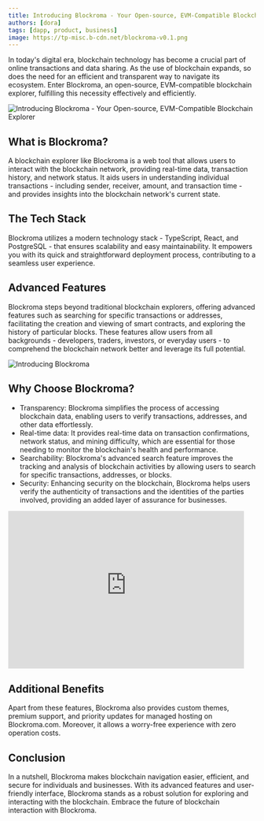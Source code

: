 ```yaml
---
title: Introducing Blockroma - Your Open-source, EVM-Compatible Blockchain Explorer
authors: [dora]
tags: [dapp, product, business]
image: https://tp-misc.b-cdn.net/blockroma-v0.1.png
---
```


In today's digital era, blockchain technology has become a crucial part of online transactions and data sharing. As the use of blockchain expands, so does the need for an efficient and transparent way to navigate its ecosystem. Enter Blockroma, an open-source, EVM-compatible blockchain explorer, fulfilling this necessity effectively and efficiently.

![Introducing Blockroma - Your Open-source, EVM-Compatible Blockchain Explorer](https://tp-misc.b-cdn.net/blockroma-v0.1.png "Introducing Blockroma - Your Open-source, EVM-Compatible Blockchain Explorer")

## What is Blockroma?

A blockchain explorer like Blockroma is a web tool that allows users to interact with the blockchain network, providing real-time data, transaction history, and network status. It aids users in understanding individual transactions - including sender, receiver, amount, and transaction time - and provides insights into the blockchain network's current state.

## The Tech Stack

Blockroma utilizes a modern technology stack - TypeScript, React, and PostgreSQL - that ensures scalability and easy maintainability. It empowers you with its quick and straightforward deployment process, contributing to a seamless user experience.

## Advanced Features

Blockroma steps beyond traditional blockchain explorers, offering advanced features such as searching for specific transactions or addresses, facilitating the creation and viewing of smart contracts, and exploring the history of particular blocks. These features allow users from all backgrounds - developers, traders, investors, or everyday users - to comprehend the blockchain network better and leverage its full potential.

![Introducing Blockroma](https://camo.githubusercontent.com/32af9e9099ba6746129b30c137ca6af438b26838d6c61eb8ff57dd678c8891ef/68747470733a2f2f74702d6d6973632e622d63646e2e6e65742f626c6f636b726f6d612d76302e312d322e676966 "Introducing Blockroma")

## Why Choose Blockroma?

- Transparency: Blockroma simplifies the process of accessing blockchain data, enabling users to verify transactions, addresses, and other data effortlessly.
- Real-time data: It provides real-time data on transaction confirmations, network status, and mining difficulty, which are essential for those needing to monitor the blockchain's health and performance.
- Searchability: Blockroma's advanced search feature improves the tracking and analysis of blockchain activities by allowing users to search for specific transactions, addresses, or blocks.
- Security: Enhancing security on the blockchain, Blockroma helps users verify the authenticity of transactions and the identities of the parties involved, providing an added layer of assurance for businesses.

<div style={{ display: "flex", width: "100%", justifyContent: "center" }}>
  <iframe
    src="https://blockedenxyz.substack.com/embed"
    width="480"
    height="320"
    frameborder="0"
    scrolling="no"
  ></iframe>
</div>

## Additional Benefits

Apart from these features, Blockroma also provides custom themes, premium support, and priority updates for managed hosting on Blockroma.com. Moreover, it allows a worry-free experience with zero operation costs.

## Conclusion

In a nutshell, Blockroma makes blockchain navigation easier, efficient, and secure for individuals and businesses. With its advanced features and user-friendly interface, Blockroma stands as a robust solution for exploring and interacting with the blockchain. Embrace the future of blockchain interaction with Blockroma.
